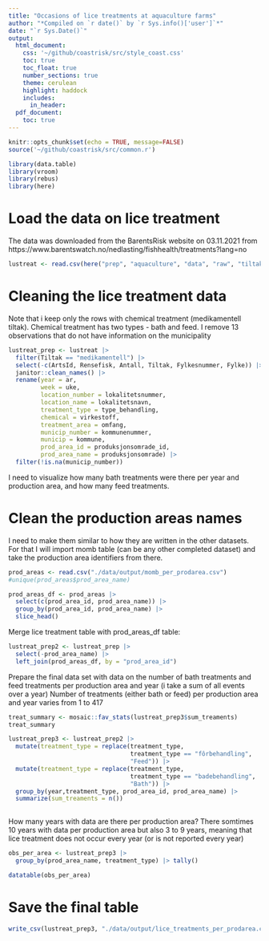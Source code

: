 ```yaml
---
title: "Occasions of lice treatments at aquaculture farms"
author: "*Compiled on `r date()` by `r Sys.info()['user']`*"
date: "`r Sys.Date()`"
output:
  html_document:
    css: '~/github/coastrisk/src/style_coast.css'
    toc: true
    toc_float: true
    number_sections: true
    theme: cerulean
    highlight: haddock
    includes: 
      in_header: 
  pdf_document:
    toc: true
---
```


```r
knitr::opts_chunk$set(echo = TRUE, message=FALSE)
source('~/github/coastrisk/src/common.r')
```

```r
library(data.table)
library(vroom)
library(rebus)
library(here)
```

# Load the data on lice treatment

The data was downloaded from the BarentsRisk website on 03.11.2021 from
https://www.barentswatch.no/nedlasting/fishhealth/treatments?lang=no



```r
lustreat <- read.csv(here("prep", "aquaculture", "data", "raw", "tiltak_mot_lakselus.csv"))
```

# Cleaning the lice treatment data

Note that i keep only the rows with chemical treatment (medikamentell tiltak). Chemical treatment has two types - bath and feed.
I remove 13 observations that do not have information on the municipality

```r
lustreat_prep <- lustreat |> 
  filter(Tiltak == "medikamentell") |> 
  select(-c(ArtsId, Rensefisk, Antall, Tiltak, Fylkesnummer, Fylke)) |> 
  janitor::clean_names() |> 
  rename(year = ar,
         week = uke,
         location_number = lokalitetsnummer,
         location_name = lokalitetsnavn,
         treatment_type = type_behandling,
         chemical = virkestoff,
         treatment_area = omfang,
         municip_number = kommunenummer,
         municip = kommune,
         prod_area_id = produksjonsomrade_id,
         prod_area_name = produksjonsomrade) |> 
  filter(!is.na(municip_number))
```


I need to visualize how many bath treatments were there per year and production area, and how many feed treatments.

# Clean the production areas names

I need to make them similar to how they are written in the other datasets.
For that I will import momb table (can be any other completed dataset) and take the production area identifiers from there.

```r
prod_areas <- read.csv("./data/output/momb_per_prodarea.csv")
#unique(prod_areas$prod_area_name)

prod_areas_df <- prod_areas |> 
  select(c(prod_area_id, prod_area_name)) |> 
  group_by(prod_area_id, prod_area_name) |> 
  slice_head()

```
Merge lice treatment table with prod_areas_df table:


```r
lustreat_prep2 <- lustreat_prep |> 
  select(-prod_area_name) |> 
  left_join(prod_areas_df, by = "prod_area_id")
```

Prepare the final data set with data on the number of bath treatments and feed treatments per production area and year (i take a sum of all events over a year)
Number of treatments (either bath or feed) per production area and year varies from 1 to 417

```r
treat_summary <- mosaic::fav_stats(lustreat_prep3$sum_treaments)
treat_summary
```

```r
lustreat_prep3 <- lustreat_prep2 |> 
  mutate(treatment_type = replace(treatment_type,
                                  treatment_type == "fôrbehandling",
                                  "Feed")) |> 
  mutate(treatment_type = replace(treatment_type,
                                  treatment_type == "badebehandling",
                                  "Bath")) |> 
  group_by(year,treatment_type, prod_area_id, prod_area_name) |> 
  summarize(sum_treaments = n())
  
```

How many years with data are there per production area? There somtimes 10 years with data per production area but also 3 to 9 years, meaning that lice treatment does not occur every year (or is not reported every year)

```r
obs_per_area <- lustreat_prep3 |> 
  group_by(prod_area_name, treatment_type) |> tally()

datatable(obs_per_area)
```


# Save the final table
```r
write_csv(lustreat_prep3, "./data/output/lice_treatments_per_prodarea.csv")
```

